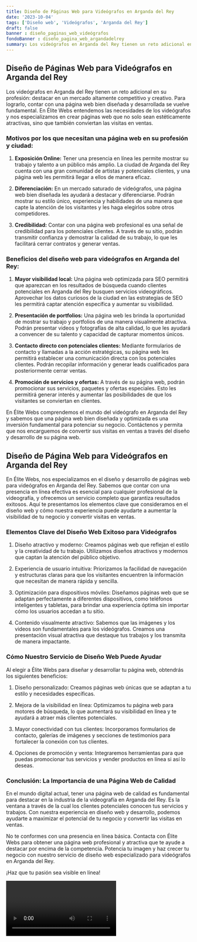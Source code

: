 ```yaml
---
title: Diseño de Páginas Web para Videógrafos en Arganda del Rey
date: '2023-10-04'
tags: ['Diseño web', 'Videógrafos', 'Arganda del Rey']
draft: false
banner : diseño_paginas_web_videógrafos
fondoBanner : diseño_pagina_web_argandadelrey
summary: Los videógrafos en Arganda del Rey tienen un reto adicional en su profesión destacar en un mercado altamente competitivo y creativo. Para lograrlo, contar con una página web bien diseñada y desarrollada se vuelve fundamental. En Élite Webs entendemos las necesidades de los videógrafos y nos especializamos en crear páginas web que no solo sean estéticamente atractivas, sino que también conviertan las visitas en ventas.
---
```


## Diseño de Páginas Web para Videógrafos en Arganda del Rey

Los videógrafos en Arganda del Rey tienen un reto adicional en su profesión: destacar en un mercado altamente competitivo y creativo. Para lograrlo, contar con una página web bien diseñada y desarrollada se vuelve fundamental. En Élite Webs entendemos las necesidades de los videógrafos y nos especializamos en crear páginas web que no solo sean estéticamente atractivas, sino que también conviertan las visitas en ventas.

### Motivos por los que necesitan una página web en su profesión y ciudad:

1. **Exposición Online:** Tener una presencia en línea les permite mostrar su trabajo y talento a un público más amplio. La ciudad de Arganda del Rey cuenta con una gran comunidad de artistas y potenciales clientes, y una página web les permitirá llegar a ellos de manera eficaz.

2. **Diferenciación:** En un mercado saturado de videógrafos, una página web bien diseñada les ayudará a destacar y diferenciarse. Podrán mostrar su estilo único, experiencia y habilidades de una manera que capte la atención de los visitantes y les haga elegirlos sobre otros competidores.

3. **Credibilidad:** Contar con una página web profesional es una señal de credibilidad para los potenciales clientes. A través de su sitio, podrán transmitir confianza y demostrar la calidad de su trabajo, lo que les facilitará cerrar contratos y generar ventas.

### Beneficios del diseño web para videógrafos en Arganda del Rey:

1. **Mayor visibilidad local:** Una página web optimizada para SEO permitirá que aparezcan en los resultados de búsqueda cuando clientes potenciales en Arganda del Rey busquen servicios videográficos. Aprovechar los datos curiosos de la ciudad en las estrategias de SEO les permitirá captar atención específica y aumentar su visibilidad.

2. **Presentación de portfolios:** Una página web les brinda la oportunidad de mostrar su trabajo y portfolios de una manera visualmente atractiva. Podrán presentar videos y fotografías de alta calidad, lo que les ayudará a convencer de su talento y capacidad de capturar momentos únicos.

3. **Contacto directo con potenciales clientes:** Mediante formularios de contacto y llamadas a la acción estratégicas, su página web les permitirá establecer una comunicación directa con los potenciales clientes. Podrán recopilar información y generar leads cualificados para posteriormente cerrar ventas.

4. **Promoción de servicios y ofertas:** A través de su página web, podrán promocionar sus servicios, paquetes y ofertas especiales. Esto les permitirá generar interés y aumentar las posibilidades de que los visitantes se conviertan en clientes.

En Élite Webs comprendemos el mundo del videógrafo en Arganda del Rey y sabemos que una página web bien diseñada y optimizada es una inversión fundamental para potenciar su negocio. Contáctenos y permita que nos encarguemos de convertir sus visitas en ventas a través del diseño y desarrollo de su página web.

<GifSeo />

<Cta />

## Diseño de Página Web para Videógrafos en Arganda del Rey

En Élite Webs, nos especializamos en el diseño y desarrollo de páginas web para videógrafos en Arganda del Rey. Sabemos que contar con una presencia en línea efectiva es esencial para cualquier profesional de la videografía, y ofrecemos un servicio completo que garantiza resultados exitosos. Aquí te presentamos los elementos clave que consideramos en el diseño web y cómo nuestra experiencia puede ayudarte a aumentar la visibilidad de tu negocio y convertir visitas en ventas.

### Elementos Clave del Diseño Web Exitoso para Videógrafos

1. Diseño atractivo y moderno: Creamos páginas web que reflejan el estilo y la creatividad de tu trabajo. Utilizamos diseños atractivos y modernos que captan la atención del público objetivo.

2. Experiencia de usuario intuitiva: Priorizamos la facilidad de navegación y estructuras claras para que los visitantes encuentren la información que necesitan de manera rápida y sencilla. 

3. Optimización para dispositivos móviles: Diseñamos páginas web que se adaptan perfectamente a diferentes dispositivos, como teléfonos inteligentes y tabletas, para brindar una experiencia óptima sin importar cómo los usuarios accedan a tu sitio.

4. Contenido visualmente atractivo: Sabemos que las imágenes y los videos son fundamentales para los videógrafos. Creamos una presentación visual atractiva que destaque tus trabajos y los transmita de manera impactante.

### Cómo Nuestro Servicio de Diseño Web Puede Ayudar

Al elegir a Élite Webs para diseñar y desarrollar tu página web, obtendrás los siguientes beneficios:

1. Diseño personalizado: Creamos páginas web únicas que se adaptan a tu estilo y necesidades específicas.

2. Mejora de la visibilidad en línea: Optimizamos tu página web para motores de búsqueda, lo que aumentará su visibilidad en línea y te ayudará a atraer más clientes potenciales.

3. Mayor conectividad con tus clientes: Incorporamos formularios de contacto, galerías de imágenes y secciones de testimonios para fortalecer la conexión con tus clientes.

4. Opciones de promoción y venta: Integraremos herramientas para que puedas promocionar tus servicios y vender productos en línea si así lo deseas.

### Conclusión: La Importancia de una Página Web de Calidad

En el mundo digital actual, tener una página web de calidad es fundamental para destacar en la industria de la videografía en Arganda del Rey. Es la ventana a través de la cual los clientes potenciales conocen tus servicios y trabajos. Con nuestra experiencia en diseño web y desarrollo, podemos ayudarte a maximizar el potencial de tu negocio y convertir las visitas en ventas.

No te conformes con una presencia en línea básica. Contacta con Élite Webs para obtener una página web profesional y atractiva que te ayude a destacar por encima de la competencia. Potencia tu imagen y haz crecer tu negocio con nuestro servicio de diseño web especializado para videógrafos en Arganda del Rey.

¡Haz que tu pasión sea visible en línea!

<Video />

<CtaBot job='Videógrafos' city='Arganda del Rey'/>

<Gmaps query='Arganda del Rey+españa+maps' />